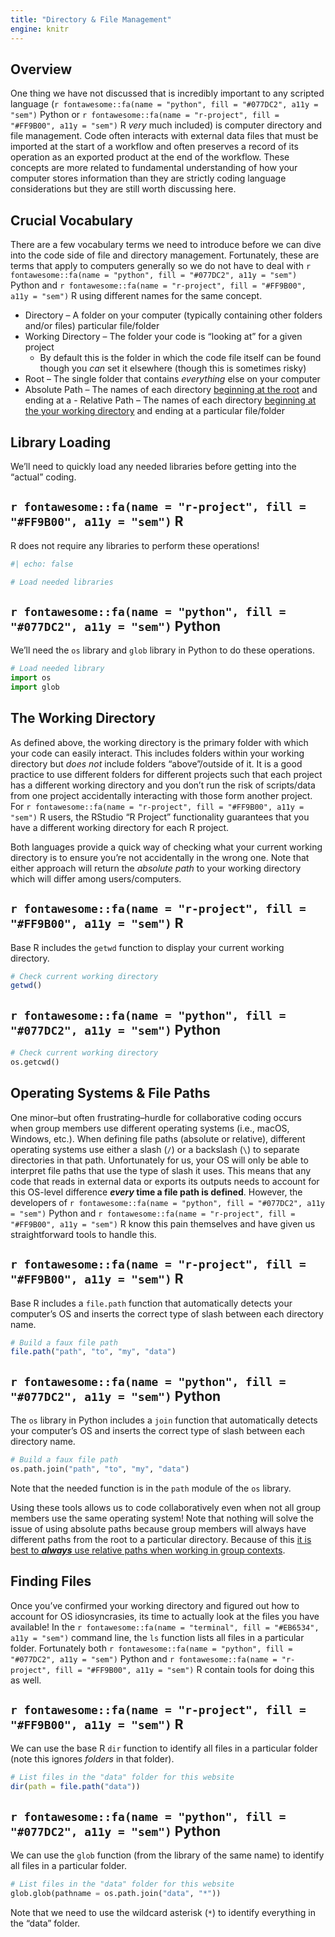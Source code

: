 ```yaml
---
title: "Directory & File Management"
engine: knitr
---
```


## Overview

One thing we have not discussed that is incredibly important to any scripted language (`r fontawesome::fa(name = "python", fill = "#077DC2", a11y = "sem")` [Python]{.py} or `r fontawesome::fa(name = "r-project", fill = "#FF9B00", a11y = "sem")` [R]{.r} _very_ much included) is computer directory and file management. Code often interacts with external data files that must be imported at the start of a workflow and often preserves a record of its operation as an exported product at the end of the workflow. These concepts are more related to fundamental understanding of how your computer stores information than they are strictly coding language considerations but they are still worth discussing here.

## Crucial Vocabulary

There are a few vocabulary terms we need to introduce before we can dive into the code side of file and directory management. Fortunately, these are terms that apply to computers generally so we do not have to deal with `r fontawesome::fa(name = "python", fill = "#077DC2", a11y = "sem")` [Python]{.py} and `r fontawesome::fa(name = "r-project", fill = "#FF9B00", a11y = "sem")` [R]{.r} using different names for the same concept.

- Directory -- A folder on your computer (typically containing other folders and/or files)
particular file/folder
- Working Directory -- The folder your code is "looking at" for a given project
    - By default this is the folder in which the code file itself can be found though you _can_ set it elsewhere (though this is sometimes risky)
- Root -- The single folder that contains _everything_ else on your computer
- Absolute Path -- The names of each directory <u>beginning at the root</u> and ending at a - Relative Path -- The names of each directory <u>beginning at the your working directory</u> and ending at a particular file/folder

## Library Loading

We'll need to quickly load any needed libraries before getting into the "actual" coding.

:::panel-tabset
## `r fontawesome::fa(name = "r-project", fill = "#FF9B00", a11y = "sem")` R

R does not require any libraries to perform these operations!

```r
#| echo: false

# Load needed libraries

```

## `r fontawesome::fa(name = "python", fill = "#077DC2", a11y = "sem")` Python

We'll need the `os` library and `glob` library in Python to do these operations.

```python
# Load needed library
import os
import glob
```
:::

## The Working Directory

As defined above, the working directory is the primary folder with which your code can easily interact. This includes folders within your working directory but _does not_ include folders "above"/outside of it. It is a good practice to use different folders for different projects such that each project has a different working directory and you don't run the risk of scripts/data from one project accidentally interacting with those form another project. For `r fontawesome::fa(name = "r-project", fill = "#FF9B00", a11y = "sem")` [R]{.r} users, the RStudio "R Project" functionality guarantees that you have a different working directory for each R project.

Both languages provide a quick way of checking what your current working directory is to ensure you're not accidentally in the wrong one. Note that either approach will return the _absolute path_ to your working directory which will differ among users/computers.

:::panel-tabset
## `r fontawesome::fa(name = "r-project", fill = "#FF9B00", a11y = "sem")` R

Base R includes the `getwd` function to display your current working directory.

```r
# Check current working directory
getwd()
```

## `r fontawesome::fa(name = "python", fill = "#077DC2", a11y = "sem")` Python

```python
# Check current working directory
os.getcwd()
```
:::

## Operating Systems & File Paths

One minor--but often frustrating--hurdle for collaborative coding occurs when group members use different operating systems (i.e., macOS, Windows, etc.). When defining file paths (absolute or relative), different operating systems use either a slash (`/`) or a backslash (`\`) to separate directories in that path. Unfortunately for us, your OS will only be able to interpret file paths that use the type of slash it uses. This means that any code that reads in external data or exports its outputs needs to account for this OS-level difference **_every_ time a file path is defined**. However, the developers of `r fontawesome::fa(name = "python", fill = "#077DC2", a11y = "sem")` [Python]{.py} and `r fontawesome::fa(name = "r-project", fill = "#FF9B00", a11y = "sem")` [R]{.r} know this pain themselves and have given us straightforward tools to handle this.

:::panel-tabset
## `r fontawesome::fa(name = "r-project", fill = "#FF9B00", a11y = "sem")` R

Base R includes a `file.path` function that automatically detects your computer's OS and inserts the correct type of slash between each directory name.

```r
# Build a faux file path
file.path("path", "to", "my", "data")
```

## `r fontawesome::fa(name = "python", fill = "#077DC2", a11y = "sem")` Python

The `os` library in Python includes a `join` function that automatically detects your computer's OS and inserts the correct type of slash between each directory name.

```python
# Build a faux file path
os.path.join("path", "to", "my", "data")
```

Note that the needed function is in the `path` module of the `os` library.
:::

Using these tools allows us to code collaboratively even when not all group members use the same operating system! Note that nothing will solve the issue of using absolute paths because group members will always have different paths from the root to a particular directory. Because of this <u>it is best to **_always_** use relative paths when working in group contexts</u>.

## Finding Files

Once you've confirmed your working directory and figured out how to account for OS idiosyncrasies, its time to actually look at the files you have available! In the `r fontawesome::fa(name = "terminal", fill = "#EB6534", a11y = "sem")` [command line]{.cli}, the `ls` function lists all files in a particular folder. Fortunately both `r fontawesome::fa(name = "python", fill = "#077DC2", a11y = "sem")` [Python]{.py} and `r fontawesome::fa(name = "r-project", fill = "#FF9B00", a11y = "sem")` [R]{.r} contain tools for doing this as well.

:::panel-tabset
## `r fontawesome::fa(name = "r-project", fill = "#FF9B00", a11y = "sem")` R

We can use the base R `dir` function to identify all files in a particular folder (note this ignores _folders_ in that folder).

```r
# List files in the "data" folder for this website
dir(path = file.path("data"))
```

## `r fontawesome::fa(name = "python", fill = "#077DC2", a11y = "sem")` Python

We can use the `glob` function (from the library of the same name) to identify all files in a particular folder.

```python
# List files in the "data" folder for this website
glob.glob(pathname = os.path.join("data", "*"))
```

Note that we need to use the wildcard asterisk (`*`) to identify everything in the "data" folder.
:::

